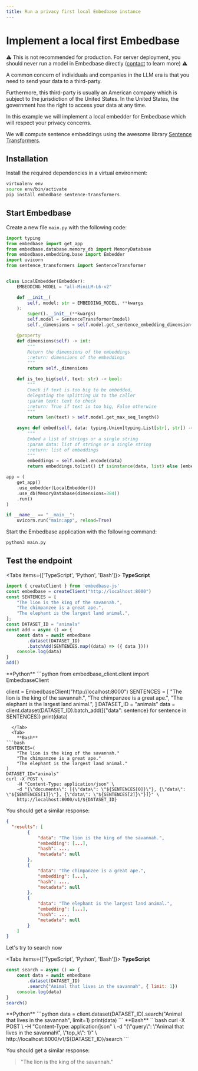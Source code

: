 ```yaml
---
title: Run a privacy first local Embedbase instance
---
```



# Implement a local first Embedbase

⚠️ This is not recommended for production. For server deployment, you should never run a model in Embedbase directly ([contact](mailto:louis@embedbase.xyz) to learn more) ⚠️

A common concern of individuals and companies in the LLM era
is that you need to send your data to a third-party.

Furthermore, this third-party is usually an American company which
is subject to the jurisdiction of the United States.
In the United States, the government has the right to access your data
at any time.

In this example we will implement a local embedder for Embedbase which
will respect your privacy concerns.

We will compute sentence embeddings using the awesome library
[Sentence Transformers](https://www.sbert.net/).

## Installation

Install the required dependencies in a virtual environment:

```bash
virtualenv env
source env/bin/activate
pip install embedbase sentence-transformers
```

## Start Embedbase

Create a new file `main.py` with the following code:

```python filename="main.py copy
import typing
from embedbase import get_app
from embedbase.database.memory_db import MemoryDatabase
from embedbase.embedding.base import Embedder
import uvicorn
from sentence_transformers import SentenceTransformer


class LocalEmbedder(Embedder):
    EMBEDDING_MODEL = "all-MiniLM-L6-v2"

    def __init__(
        self, model: str = EMBEDDING_MODEL, **kwargs
    ):
        super().__init__(**kwargs)
        self.model = SentenceTransformer(model)
        self._dimensions = self.model.get_sentence_embedding_dimension()

    @property
    def dimensions(self) -> int:
        """
        Return the dimensions of the embeddings
        :return: dimensions of the embeddings
        """
        return self._dimensions

    def is_too_big(self, text: str) -> bool:
        """
        Check if text is too big to be embedded,
        delegating the splitting UX to the caller
        :param text: text to check
        :return: True if text is too big, False otherwise
        """
        return len(text) > self.model.get_max_seq_length()

    async def embed(self, data: typing.Union[typing.List[str], str]) ->typing.List[typing.List[float]]:
        """
        Embed a list of strings or a single string
        :param data: list of strings or a single string
        :return: list of embeddings
        """
        embeddings = self.model.encode(data)
        return embeddings.tolist() if isinstance(data, list) else [embeddings.tolist()]

app = (
    get_app()
    .use_embedder(LocalEmbedder())
    .use_db(MemoryDatabase(dimensions=384))
    .run()
)

if __name__ == "__main__":
    uvicorn.run("main:app", reload=True)
```

Start the Embedbase application with the following command:

```bash
python3 main.py
```

## Test the endpoint

 
<Tabs items={['TypeScript', 'Python', 'Bash']}>
  <Tab>
    **TypeScript**
```js
import { createClient } from 'embedbase-js'
const embedbase = createClient("http://localhost:8000")
const SENTENCES = [
    "The lion is the king of the savannah.",
    "The chimpanzee is a great ape.",
    "The elephant is the largest land animal.",
];
const DATASET_ID = "animals"
const add = async () => {
    const data = await embedbase
        .dataset(DATASET_ID)
        .batchAdd(SENTENCES.map((data) => ({ data })))
    console.log(data)
}
add()
```
  </Tab>
    <Tab>
        **Python**
```python
from embedbase_client.client import EmbedbaseClient
 
client = EmbedbaseClient("http://localhost:8000")
SENTENCES = [
    "The lion is the king of the savannah.",
    "The chimpanzee is a great ape.",
    "The elephant is the largest land animal.",
]
DATASET_ID = "animals"
data = client.dataset(DATASET_ID).batch_add([{"data": sentence} for sentence in SENTENCES])
print(data)
```
  </Tab>
  <Tab>
    **Bash**
```bash
SENTENCES=(
    "The lion is the king of the savannah."
    "The chimpanzee is a great ape."
    "The elephant is the largest land animal."
)
DATASET_ID="animals"
curl -X POST \
    -H "Content-Type: application/json" \
    -d "{\"documents\": [{\"data\": \"${SENTENCES[0]}\"}, {\"data\": \"${SENTENCES[1]}\"}, {\"data\": \"${SENTENCES[2]}\"}]}" \
    http://localhost:8000/v1/${DATASET_ID}
```
  </Tab>
</Tabs>



You should get a similar response:

```json
{
  "results": [
        {
            "data": "The lion is the king of the savannah.",
            "embedding": [...],
            "hash": ...,
            "metadata": null
        },
        {
            "data": "The chimpanzee is a great ape.",
            "embedding": [...],
            "hash": ...,
            "metadata": null
        },
        {
            "data": "The elephant is the largest land animal.",
            "embedding": [...],
            "hash": ...,
            "metadata": null
        }
    ]
}
```

Let's try to search now


<Tabs items={['TypeScript', 'Python', 'Bash']}>
  <Tab>
    **TypeScript**
```js
const search = async () => {
    const data = await embedbase
        .dataset(DATASET_ID)
        .search("Animal that lives in the savannah", { limit: 1})
    console.log(data)
}
search()
```
  </Tab>
  <Tab>
    **Python**
```python
data = client.dataset(DATASET_ID).search("Animal that lives in the savannah", limit=1)
print(data)
```
  </Tab>
  <Tab>
    **Bash**
```bash
curl -X POST \
    -H "Content-Type: application/json" \
    -d "{\"query\": \"Animal that lives in the savannah\", \"top_k\": 1}" \
    http://localhost:8000/v1/${DATASET_ID}/search
```
  </Tab>
</Tabs>


You should get a similar response:

>"The lion is the king of the savannah."

